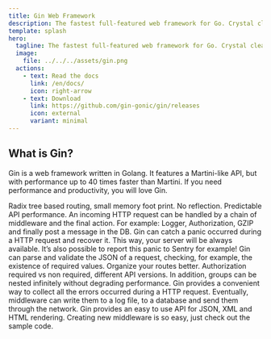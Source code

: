 ```yaml
---
title: Gin Web Framework
description: The fastest full-featured web framework for Go. Crystal clear.
template: splash
hero:
  tagline: The fastest full-featured web framework for Go. Crystal clear.
  image:
    file: ../../../assets/gin.png
  actions:
    - text: Read the docs
      link: /en/docs/
      icon: right-arrow
    - text: Download
      link: https://github.com/gin-gonic/gin/releases
      icon: external
      variant: minimal
---
```



## What is Gin?

Gin is a web framework written in Golang. It features a Martini-like API, but with performance up to 40 times faster than Martini. If you need performance and productivity, you will love Gin.

<CardGrid stagger>
	<Card title="Fast" icon="rocket">
		Radix tree based routing, small memory foot print. No reflection. Predictable API performance.
	</Card>
	<Card title="Middleware support" icon="seti:plan">
		An incoming HTTP request can be handled by a chain of middleware and the final action. For example: Logger, Authorization, GZIP and finally post a message in the DB.
	</Card>
	<Card title="Crash-free" icon="seti:lock">
		Gin can catch a panic occurred during a HTTP request and recover it. This way, your server will be always available. It’s also possible to report this panic to Sentry for example!
	</Card>
	<Card title="JSON validation" icon="approve-check-circle">
		Gin can parse and validate the JSON of a request, checking, for example, the existence of required values.
	</Card>
	<Card title="Routes grouping" icon="puzzle">
		Organize your routes better. Authorization required vs non required, different API versions. In addition, groups can be nested infinitely without degrading performance.
	</Card>
	<Card title="Error management" icon="open-book">
		Gin provides a convenient way to collect all the errors occurred during a HTTP request. Eventually, middleware can write them to a log file, to a database and send them through the network.
	</Card>
	<Card title="Rendering built-in" icon="seti:json">
		Gin provides an easy to use API for JSON, XML and HTML rendering.
	</Card>
	<Card title="Extendable" icon="seti:html">
		Creating new middleware is so easy, just check out the sample code.
	</Card>	
</CardGrid>